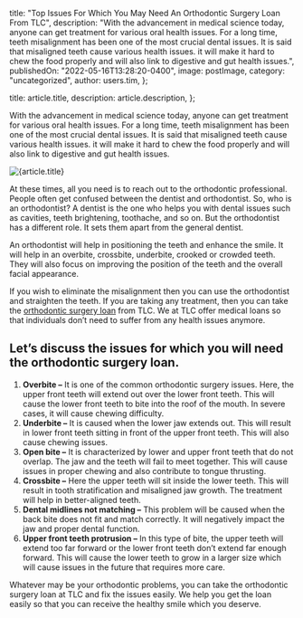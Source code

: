 
  title:
    "Top Issues For Which You May Need An Orthodontic Surgery Loan From TLC",
  description:
    "With the advancement in medical science today, anyone can get treatment for various oral health issues. For a long time, teeth misalignment has been one of the most crucial dental issues. It is said that misaligned teeth cause various health issues. it will make it hard to chew the food properly and will also link to digestive and gut health issues.",
  publishedOn: "2022-05-16T13:28:20-0400",
  image: postImage,
  category: "uncategorized",
  author: users.tim,
};

  title: article.title,
  description: article.description,
};


With the advancement in medical science today, anyone can get treatment for various oral health issues. For a long time, teeth misalignment has been one of the most crucial dental issues. It is said that misaligned teeth cause various health issues. it will make it hard to chew the food properly and will also link to digestive and gut health issues.

<Image src={postImage} alt={article.title} />

At these times, all you need is to reach out to the orthodontic professional. People often get confused between the dentist and orthodontist. So, who is an orthodontist? A dentist is the one who helps you with dental issues such as cavities, teeth brightening, toothache, and so on. But the orthodontist has a different role. It sets them apart from the general dentist.

An orthodontist will help in positioning the teeth and enhance the smile. It will help in an overbite, crossbite, underbite, crooked or crowded teeth. They will also focus on improving the position of the teeth and the overall facial appearance.

If you wish to eliminate the misalignment then you can use the orthodontist and straighten the teeth. If you are taking any treatment, then you can take the [orthodontic surgery loan](https://tlc.com.au/) from TLC. We at TLC offer medical loans so that individuals don’t need to suffer from any health issues anymore.

## Let’s discuss the issues for which you will need the orthodontic surgery loan.

1.  **Overbite –** It is one of the common orthodontic surgery issues. Here, the upper front teeth will extend out over the lower front teeth. This will cause the lower front teeth to bite into the roof of the mouth. In severe cases, it will cause chewing difficulty.
2.  **Underbite –** It is caused when the lower jaw extends out. This will result in lower front teeth sitting in front of the upper front teeth. This will also cause chewing issues.
3.  **Open bite –** It is characterized by lower and upper front teeth that do not overlap. The jaw and the teeth will fail to meet together. This will cause issues in proper chewing and also contribute to tongue thrusting.
4.  **Crossbite –** Here the upper teeth will sit inside the lower teeth. This will result in tooth stratification and misaligned jaw growth. The treatment will help in better-aligned teeth.
5.  **Dental midlines not matching –** This problem will be caused when the back bite does not fit and match correctly. It will negatively impact the jaw and proper dental function.
6.  **Upper front teeth protrusion –** In this type of bite, the upper teeth will extend too far forward or the lower front teeth don’t extend far enough forward. This will cause the lower teeth to grow in a larger size which will cause issues in the future that requires more care.

Whatever may be your orthodontic problems, you can take the orthodontic surgery loan at TLC and fix the issues easily. We help you get the loan easily so that you can receive the healthy smile which you deserve.
